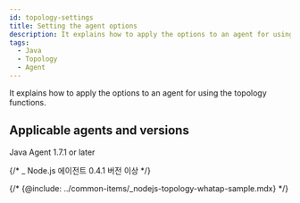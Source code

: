 ```yaml
---
id: topology-settings
title: Setting the agent options
description: It explains how to apply the options to an agent for using the topology functions.
tags:
  - Java
  - Topology
  - Agent
---
```


It explains how to apply the options to an agent for using the topology functions.

## Applicable agents and versions

Java Agent 1.7.1 or later

{/* _ Node.js 에이전트 0.4.1 버전 이상 */}


<Topologysettings />


<Javatopologywhatapsample />

{/* {@include: ../common-items/_nodejs-topology-whatap-sample.mdx} */}
